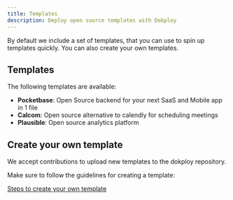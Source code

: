 ```yaml
---
title: Templates
description: Deploy open source templates with Dokploy
---
```


By default we include a set of templates, that you can use to spin up templates quickly. You can also create your own templates.

## Templates

The following templates are available:

- **Pocketbase**: Open Source backend for your next SaaS and Mobile app in 1 file
- **Calcom**: Open source alternative to calendly for scheduling meetings
- **Plausible**: Open source analytics platform


## Create your own template

We accept contributions to upload new templates to the dokploy repository.

Make sure to follow the guidelines for creating a template:

[Steps to create your own template](https://github.com/Dokploy/dokploy/blob/canary/CONTRIBUTING.md#templates)